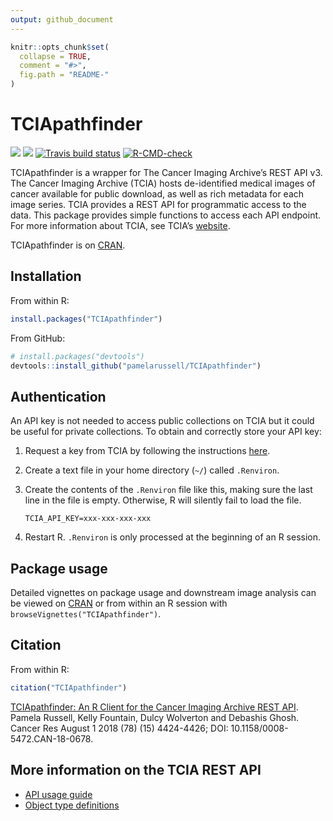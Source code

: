 ```yaml
---
output: github_document
---
```


```r
knitr::opts_chunk$set(
  collapse = TRUE,
  comment = "#>",
  fig.path = "README-"
)
```

# TCIApathfinder

<!-- badges: start -->
[![](https://www.r-pkg.org/badges/version/TCIApathfinder)](https://cran.r-project.org/package=TCIApathfinder) [![](http://cranlogs.r-pkg.org/badges/grand-total/TCIApathfinder?color=brightgreen)](https://cran.r-project.org/package=TCIApathfinder)
[![Travis build status](https://travis-ci.com/pamelarussell/TCIApathfinder.svg?branch=master)](https://travis-ci.com/pamelarussell/TCIApathfinder)
[![R-CMD-check](https://github.com/pamelarussell/TCIApathfinder/workflows/R-CMD-check/badge.svg)](https://github.com/pamelarussell/TCIApathfinder/actions)
<!-- badges: end -->

TCIApathfinder is a wrapper for The Cancer Imaging Archive's REST API v3.
The Cancer Imaging Archive (TCIA) hosts de-identified medical images
of cancer available for public download, as well as rich metadata
for each image series. TCIA provides a REST API for programmatic access
to the data. This package provides simple functions to access each API 
endpoint. For more information about TCIA, see TCIA's [website](http://www.cancerimagingarchive.net/).

TCIApathfinder is on [CRAN](https://CRAN.R-project.org/package=TCIApathfinder).

## Installation

From within R:

```r
install.packages("TCIApathfinder")
```

From GitHub:

```r
# install.packages("devtools")
devtools::install_github("pamelarussell/TCIApathfinder")
```

## Authentication

An API key is not needed to access public collections on TCIA but it could be useful for private collections. 
To obtain and correctly store your API key:

1. Request a key from TCIA by following the instructions [here](https://wiki.cancerimagingarchive.net/display/Public/TCIA+Programmatic+Interface+%28REST+API%29+Usage+Guide).

2. Create a text file in your home directory (`~/`) called `.Renviron`. 

3. Create the contents of the `.Renviron` file like this, making sure the last line in the file is empty. Otherwise, R will silently fail to load the file.
  
    ```
    TCIA_API_KEY=xxx-xxx-xxx-xxx
    
    ```

4. Restart R. `.Renviron` is only processed at the beginning of an R session.

## Package usage

Detailed vignettes on package usage and downstream image analysis can be viewed on [CRAN](https://CRAN.R-project.org/package=TCIApathfinder) or from within an R session with `browseVignettes("TCIApathfinder")`.

## Citation

From within R:

``` r
citation("TCIApathfinder")
```

[TCIApathfinder: An R Client for the Cancer Imaging Archive REST API](https://doi.org/10.1158/0008-5472.CAN-18-0678). Pamela Russell, Kelly Fountain, Dulcy Wolverton and Debashis Ghosh. Cancer Res August 1 2018 (78) (15) 4424-4426; DOI: 10.1158/0008-5472.CAN-18-0678.

## More information on the TCIA REST API

- [API usage guide](https://wiki.cancerimagingarchive.net/display/Public/TCIA+Programmatic+Interface+%28REST+API%29+Usage+Guide)
- [Object type definitions](https://wiki.cancerimagingarchive.net/display/Public/TCIA+API+Return+Values)





